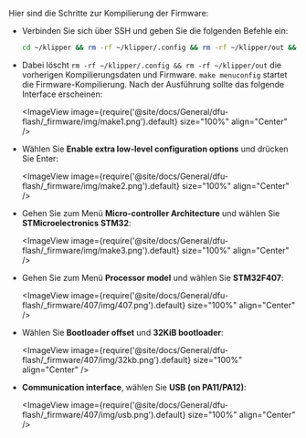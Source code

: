 Hier sind die Schritte zur Kompilierung der Firmware:

*   Verbinden Sie sich über SSH und geben Sie die folgenden Befehle ein:

    ```bash
    cd ~/klipper && rm -rf ~/klipper/.config && rm -rf ~/klipper/out && make menuconfig
    ```

*   Dabei löscht `rm -rf ~/klipper/.config && rm -rf ~/klipper/out` die vorherigen Kompilierungsdaten und Firmware. `make menuconfig` startet die Firmware-Kompilierung. Nach der Ausführung sollte das folgende Interface erscheinen:

    <ImageView image={require('@site/docs/General/dfu-flash/_firmware/img/make1.png').default} size="100%" align="Center" />

*   Wählen Sie **Enable extra low-level configuration options** und drücken Sie Enter:

    <ImageView image={require('@site/docs/General/dfu-flash/_firmware/img/make2.png').default} size="100%" align="Center" />

*   Gehen Sie zum Menü **Micro-controller Architecture** und wählen Sie **STMicroelectronics STM32**:

    <ImageView image={require('@site/docs/General/dfu-flash/_firmware/img/make3.png').default} size="100%" align="Center" />

*   Gehen Sie zum Menü **Processor model** und wählen Sie **STM32F407**:

    <ImageView image={require('@site/docs/General/dfu-flash/_firmware/407/img/407.png').default} size="100%" align="Center" />

*   Wählen Sie **Bootloader offset** und **32KiB bootloader**:

    <ImageView image={require('@site/docs/General/dfu-flash/_firmware/407/img/32kb.png').default} size="100%" align="Center" />

*   **Communication interface**, wählen Sie **USB (on PA11/PA12)**:

    <ImageView image={require('@site/docs/General/dfu-flash/_firmware/407/img/usb.png').default} size="100%" align="Center" />